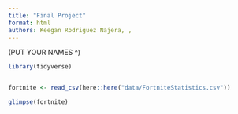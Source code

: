 ```yaml
---
title: "Final Project"
format: html
authors: Keegan Rodriguez Najera, , 
---
```

(PUT YOUR NAMES ^)

```r
library(tidyverse)


fortnite <- read_csv(here::here("data/FortniteStatistics.csv"))
```

```r
glimpse(fortnite)
```

